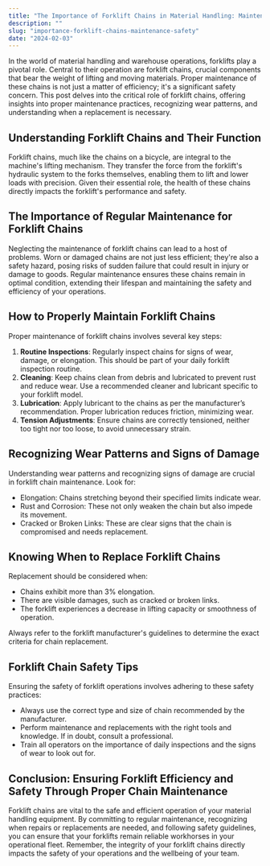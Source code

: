 ```yaml
---
title: "The Importance of Forklift Chains in Material Handling: Maintenance and Safety Tips"
description: ""
slug: "importance-forklift-chains-maintenance-safety"
date: "2024-02-03"
---
```


<!-- wp:paragraph -->
<p>In the world of material handling and warehouse operations, forklifts play a pivotal role. Central to their operation are forklift chains, crucial components that bear the weight of lifting and moving materials. Proper maintenance of these chains is not just a matter of efficiency; it's a significant safety concern. This post delves into the critical role of forklift chains, offering insights into proper maintenance practices, recognizing wear patterns, and understanding when a replacement is necessary.</p>
<!-- /wp:paragraph -->

<!-- wp:heading -->
<h2 class="wp-block-heading">Understanding Forklift Chains and Their Function</h2>
<!-- /wp:heading -->

<!-- wp:paragraph -->
<p>Forklift chains, much like the chains on a bicycle, are integral to the machine's lifting mechanism. They transfer the force from the forklift's hydraulic system to the forks themselves, enabling them to lift and lower loads with precision. Given their essential role, the health of these chains directly impacts the forklift's performance and safety.</p>
<!-- /wp:paragraph -->

<!-- wp:heading -->
<h2 class="wp-block-heading">The Importance of Regular Maintenance for Forklift Chains</h2>
<!-- /wp:heading -->

<!-- wp:paragraph -->
<p>Neglecting the maintenance of forklift chains can lead to a host of problems. Worn or damaged chains are not just less efficient; they're also a safety hazard, posing risks of sudden failure that could result in injury or damage to goods. Regular maintenance ensures these chains remain in optimal condition, extending their lifespan and maintaining the safety and efficiency of your operations.</p>
<!-- /wp:paragraph -->

<!-- wp:heading -->
<h2 class="wp-block-heading">How to Properly Maintain Forklift Chains</h2>
<!-- /wp:heading -->

<!-- wp:paragraph -->
<p>Proper maintenance of forklift chains involves several key steps:</p>
<!-- /wp:paragraph -->

<!-- wp:list {"ordered":true} -->
<ol><!-- wp:list-item -->
<li><strong>Routine Inspections</strong>: Regularly inspect chains for signs of wear, damage, or elongation. This should be part of your daily forklift inspection routine.</li>
<!-- /wp:list-item -->

<!-- wp:list-item -->
<li><strong>Cleaning</strong>: Keep chains clean from debris and lubricated to prevent rust and reduce wear. Use a recommended cleaner and lubricant specific to your forklift model.</li>
<!-- /wp:list-item -->

<!-- wp:list-item -->
<li><strong>Lubrication</strong>: Apply lubricant to the chains as per the manufacturer’s recommendation. Proper lubrication reduces friction, minimizing wear.</li>
<!-- /wp:list-item -->

<!-- wp:list-item -->
<li><strong>Tension Adjustments</strong>: Ensure chains are correctly tensioned, neither too tight nor too loose, to avoid unnecessary strain.</li>
<!-- /wp:list-item --></ol>
<!-- /wp:list -->

<!-- wp:heading -->
<h2 class="wp-block-heading">Recognizing Wear Patterns and Signs of Damage</h2>
<!-- /wp:heading -->

<!-- wp:paragraph -->
<p>Understanding wear patterns and recognizing signs of damage are crucial in forklift chain maintenance. Look for:</p>
<!-- /wp:paragraph -->

<!-- wp:list -->
<ul><!-- wp:list-item -->
<li>Elongation: Chains stretching beyond their specified limits indicate wear.</li>
<!-- /wp:list-item -->

<!-- wp:list-item -->
<li>Rust and Corrosion: These not only weaken the chain but also impede its movement.</li>
<!-- /wp:list-item -->

<!-- wp:list-item -->
<li>Cracked or Broken Links: These are clear signs that the chain is compromised and needs replacement.</li>
<!-- /wp:list-item --></ul>
<!-- /wp:list -->

<!-- wp:heading -->
<h2 class="wp-block-heading">Knowing When to Replace Forklift Chains</h2>
<!-- /wp:heading -->

<!-- wp:paragraph -->
<p>Replacement should be considered when:</p>
<!-- /wp:paragraph -->

<!-- wp:list -->
<ul><!-- wp:list-item -->
<li>Chains exhibit more than 3% elongation.</li>
<!-- /wp:list-item -->

<!-- wp:list-item -->
<li>There are visible damages, such as cracked or broken links.</li>
<!-- /wp:list-item -->

<!-- wp:list-item -->
<li>The forklift experiences a decrease in lifting capacity or smoothness of operation.</li>
<!-- /wp:list-item --></ul>
<!-- /wp:list -->

<!-- wp:paragraph -->
<p>Always refer to the forklift manufacturer's guidelines to determine the exact criteria for chain replacement.</p>
<!-- /wp:paragraph -->

<!-- wp:heading -->
<h2 class="wp-block-heading">Forklift Chain Safety Tips</h2>
<!-- /wp:heading -->

<!-- wp:paragraph -->
<p>Ensuring the safety of forklift operations involves adhering to these safety practices:</p>
<!-- /wp:paragraph -->

<!-- wp:list -->
<ul><!-- wp:list-item -->
<li>Always use the correct type and size of chain recommended by the manufacturer.</li>
<!-- /wp:list-item -->

<!-- wp:list-item -->
<li>Perform maintenance and replacements with the right tools and knowledge. If in doubt, consult a professional.</li>
<!-- /wp:list-item -->

<!-- wp:list-item -->
<li>Train all operators on the importance of daily inspections and the signs of wear to look out for.</li>
<!-- /wp:list-item --></ul>
<!-- /wp:list -->

<!-- wp:heading -->
<h2 class="wp-block-heading">Conclusion: Ensuring Forklift Efficiency and Safety Through Proper Chain Maintenance</h2>
<!-- /wp:heading -->

<!-- wp:paragraph -->
<p>Forklift chains are vital to the safe and efficient operation of your material handling equipment. By committing to regular maintenance, recognizing when repairs or replacements are needed, and following safety guidelines, you can ensure that your forklifts remain reliable workhorses in your operational fleet. Remember, the integrity of your forklift chains directly impacts the safety of your operations and the wellbeing of your team.</p>
<!-- /wp:paragraph -->